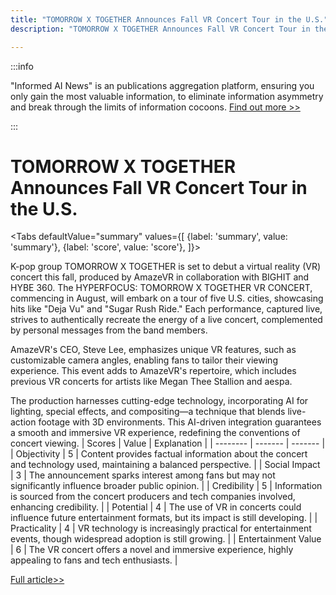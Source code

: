 ```yaml
---
title: "TOMORROW X TOGETHER Announces Fall VR Concert Tour in the U.S."
description: "TOMORROW X TOGETHER Announces Fall VR Concert Tour in the U.S."

---
```



:::info

"Informed AI News" is an publications aggregation platform, ensuring you only gain the most valuable information, to eliminate information asymmetry and break through the limits of information cocoons.  [Find out more >>](/)

:::

# TOMORROW X TOGETHER Announces Fall VR Concert Tour in the U.S.


<Tabs
	defaultValue="summary"
	values={[
	{label: 'summary', value: 'summary'},
	{label: 'score', value: 'score'},
]}>
<TabItem value="summary">


K-pop group TOMORROW X TOGETHER is set to debut a virtual reality (VR) concert this fall, produced by AmazeVR in collaboration with BIGHIT and HYBE 360. The HYPERFOCUS: TOMORROW X TOGETHER VR CONCERT, commencing in August, will embark on a tour of five U.S. cities, showcasing hits like "Deja Vu" and "Sugar Rush Ride." Each performance, captured live, strives to authentically recreate the energy of a live concert, complemented by personal messages from the band members.

AmazeVR's CEO, Steve Lee, emphasizes unique VR features, such as customizable camera angles, enabling fans to tailor their viewing experience. This event adds to AmazeVR's repertoire, which includes previous VR concerts for artists like Megan Thee Stallion and aespa.

The production harnesses cutting-edge technology, incorporating AI for lighting, special effects, and compositing—a technique that blends live-action footage with 3D environments. This AI-driven integration guarantees a smooth and immersive VR experience, redefining the conventions of concert viewing.
</TabItem>
<TabItem value="score">
	| Scores     | Value   | Explanation |
	| -------- | ------- | ------- |
	| Objectivity  | 5    | Content provides factual information about the concert and technology used, maintaining a balanced perspective.    |
	| Social Impact | 3     | The announcement sparks interest among fans but may not significantly influence broader public opinion.    |
	| Credibility    | 5    | Information is sourced from the concert producers and tech companies involved, enhancing credibility.    |
	| Potential    | 4    | The use of VR in concerts could influence future entertainment formats, but its impact is still developing.    |
	| Practicality    | 4    | VR technology is increasingly practical for entertainment events, though widespread adoption is still growing.    |
	| Entertainment Value    | 6    | The VR concert offers a novel and immersive experience, highly appealing to fans and tech enthusiasts.    |
</TabItem>
</Tabs>

[Full article>>](https://sea.mashable.com/entertainment/33093/tomorrow-x-together-vr-concert-coming-to-the-us-this-fall)
